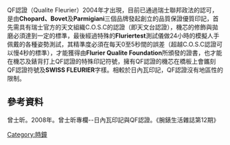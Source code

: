 {{no footnotes|time=2015-10-28T09:33:49+00:00}}
{{orphan|time=2015-10-28T09:33:49+00:00}}
QF認證（Qualite Fleurier）2004年才出現，目前已通過瑞士聯邦政法的認可，是由'''Chopard、Bovet'''及'''Parmigiani'''三個品牌發起創立的品質保證優質印記，首先需具有瑞士官方的天文組織C.O.S.C的認證（即天文台認證），機芯的修飾與拋磨必須達到一定的標準，最後經過特殊的'''Fluriertest'''測試儀做24小時的模擬人手佩戴的各種姿勢測試，其精準度必須在每天0至5秒間的誤差（超越C.O.S.C認證可以慢4秒的標準），才能獲得由'''Flurier Qualite Foundation'''所頒發的證書，也才能在機芯及錶背打上QF認證的特殊印記符號，擁有QF認證的機芯在橋板上會鑴刻QF認證符號及'''SWISS FLEURIER'''字樣。相較於日內瓦印記，QF認證沒有地區性的限制。

== 參考資料 ==
曾士昕。2008年。曾士昕專欄--日內瓦印記與QF認證。《腕錶生活雜誌第12期》

[[Category:時鐘|Category:時鐘]]